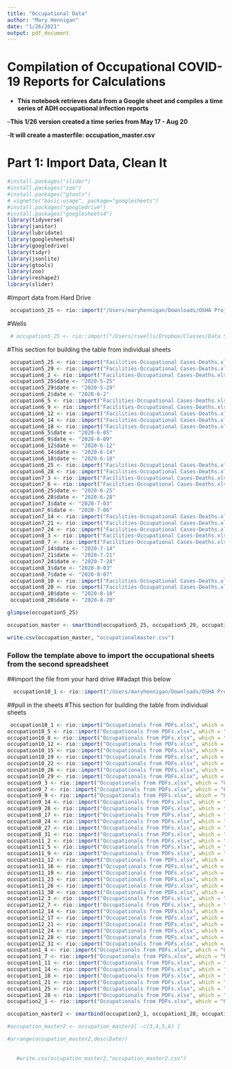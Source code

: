 ```yaml
---
title: "Occupational Data"
author: "Mary Hennigan" 
date: "1/26/2021"
output: pdf_document
---
```


# Compilation of Occupational COVID-19 Reports for Calculations

- **This notebook retrieves data from a Google sheet and compiles a time series of ADH occupational infection reports**

--**This 1/26 version created a time series from May 17 - Aug 20**

-**It will create a masterfile: occupation_master.csv**

# Part 1: Import Data, Clean It

```r
#install.packages("slider")
#install.packages("zoo")
#install.packages("gtools")
# vignette("basic-usage", package="googlesheets")
#install.packages("googledrive")
#install.packages("googlesheets4")
library(tidyverse)
library(janitor)
library(lubridate)
library(googlesheets4)
library(googledrive)
library(tidyr)
library(jsonlite)
library(gtools)
library(zoo)
library(reshape2)
library(slider)
```

#Import data from Hard Drive 
```r
 occupation5_25 <- rio::import("/Users/maryhennigan/Downloads/OSHA Project 2021/OccupationMaster.xlsx", which = "525 Occupational")
```

#Wells 
```r
 # occupation5_25 <- rio::import("/Users/rswells/Dropbox/Classes/Data Spring 2021/Facilities-Occupational Cases-Deaths.xlsx", which = "525 Occupational")


```


#This section for building the table from individual sheets
```r
 occupation5_25 <- rio::import("Facilities-Occupational Cases-Deaths.xlsx", which = "525 Occupational")
 occupation5_29 <- rio::import("Facilities-Occupational Cases-Deaths.xlsx", which = "529 Occupational")
 occupation6_2 <- rio::import("Facilities-Occupational Cases-Deaths.xlsx", which = "62 Occupational")
 occupation5_25$date <- "2020-5-25"
 occupation5_29$date <- "2020-5-29"
 occupation6_2$date <- "2020-6-2"
 occupation6_5 <- rio::import("Facilities-Occupational Cases-Deaths.xlsx", which = "65 Occupational")
 occupation6_9 <- rio::import("Facilities-Occupational Cases-Deaths.xlsx", which = "69 Occupational")
 occupation6_12 <- rio::import("Facilities-Occupational Cases-Deaths.xlsx", which = "612 Occupational")
 occupation6_14 <- rio::import("Facilities-Occupational Cases-Deaths.xlsx", which = "614 Occupational")
 occupation6_18 <- rio::import("Facilities-Occupational Cases-Deaths.xlsx", which = "618 Occupational")
 occupation6_5$date <- "2020-6-05"
 occupation6_9$date <- "2020-6-09"
 occupation6_12$date <- "2020-6-12"
 occupation6_14$date <- "2020-6-14"
 occupation6_18$date <- "2020-6-18"
 occupation6_25 <- rio::import("Facilities-Occupational Cases-Deaths.xlsx", which = "625 Occupational")
 occupation6_28 <- rio::import("Facilities-Occupational Cases-Deaths.xlsx", which = "628 Occupational")
 occupation7_3 <- rio::import("Facilities-Occupational Cases-Deaths.xlsx", which = "73 Occupational")
 occupation7_6 <- rio::import("Facilities-Occupational Cases-Deaths.xlsx", which = "76 Occupational")
 occupation6_25$date <- "2020-6-25"
 occupation6_28$date <- "2020-6-28"
 occupation7_3$date <- "2020-7-03"
 occupation7_6$date <- "2020-7-06"
 occupation7_14 <- rio::import("Facilities-Occupational Cases-Deaths.xlsx", which = "714 Occupational")
 occupation7_21 <- rio::import("Facilities-Occupational Cases-Deaths.xlsx", which = "721 Occupational")
 occupation7_24 <- rio::import("Facilities-Occupational Cases-Deaths.xlsx", which = "724 Occupational")
 occupation8_3 <- rio::import("Facilities-Occupational Cases-Deaths.xlsx", which = "83 Occupational")
 occupation8_7 <- rio::import("Facilities-Occupational Cases-Deaths.xlsx", which = "87 Occupational")
 occupation7_14$date <- "2020-7-14"
 occupation7_21$date <- "2020-7-21"
 occupation7_24$date <- "2020-7-24"
 occupation8_3$date <- "2020-8-03"
 occupation8_7$date <- "2020-8-07"
 occupation8_10 <- rio::import("Facilities-Occupational Cases-Deaths.xlsx", which = "810 Occupational")
 occupation8_20 <- rio::import("Facilities-Occupational Cases-Deaths.xlsx", which = "820 Occupational")
 occupation8_10$date <- "2020-8-10"
 occupation8_20$date <- "2020-8-20"
```


```r
glimpse(occupation5_25)
```

```r
occupation_master <- smartbind(occupation5_25, occupation5_29, occupation6_2, occupation6_12, occupation6_25, occupation6_28, occupation6_9, occupation7_14, occupation7_21, occupation7_24, occupation7_3, occupation7_6, occupation8_10, occupation8_20, occupation8_3, occupation8_7)

write.csv(occupation_master, "occupationalmaster.csv")

```


### Follow the template above to import the occupational sheets from the second spreadsheet
##import the file from your hard drive
##adapt this below
```r
  occupation10_1 <- rio::import("/Users/maryhennigan/Downloads/OSHA Project 2021/Occupationals from PDFs.xlsx", which = "Occupational 10-1")


```

##pull in the sheets
#This section for building the table from individual sheets
```r
 occupation10_1 <- rio::import("Occupationals from PDFs.xlsx", which = "Occupational 10-1")
occupation10_5 <- rio::import("Occupationals from PDFs.xlsx", which = "Occupational 10.5")
occupation10_8 <- rio::import("Occupationals from PDFs.xlsx", which = "Occupational 10.8")
occupation10_12 <- rio::import("Occupationals from PDFs.xlsx", which = "Occupational 10.12")
occupation10_15 <- rio::import("Occupationals from PDFs.xlsx", which = "Occupational 10.15")
occupation10_19 <- rio::import("Occupationals from PDFs.xlsx", which = "Occupational 10.19")
occupation10_22 <- rio::import("Occupationals from PDFs.xlsx", which = "Occupational 10.22")
occupation10_26 <- rio::import("Occupationals from PDFs.xlsx", which = "Occupational 10.26")
occupation10_29 <- rio::import("Occupationals from PDFs.xlsx", which = "Occupational 10.29")
occupation9_3 <- rio::import("Occupationals from PDFs.xlsx", which = "Occupational 9.3")
occupation9_7 <- rio::import("Occupationals from PDFs.xlsx", which = "Occupational 9.7")
occupation9_9 <- rio::import("Occupationals from PDFs.xlsx", which = "Occupational 9.9")
occupation9_14 <- rio::import("Occupationals from PDFs.xlsx", which = "Occupational 9.14")
occupation9_28 <- rio::import("Occupationals from PDFs.xlsx", which = "Occupational 9.28")
occupation8_17 <- rio::import("Occupationals from PDFs.xlsx", which = "Occupational 8.17")
occupation8_24 <- rio::import("Occupationals from PDFs.xlsx", which = "Occupational 8.24")
occupation8_27 <- rio::import("Occupationals from PDFs.xlsx", which = "Occupational 8.27")
occupation8_31 <- rio::import("Occupationals from PDFs.xlsx", which = "Occupational 8.31")
occupation11_2 <- rio::import("Occupationals from PDFs.xlsx", which = "Occupational 11.02")
occupation11_5 <- rio::import("Occupationals from PDFs.xlsx", which = "Occupational 11.05")
occupation11_9 <- rio::import("Occupationals from PDFs.xlsx", which = "Occupational 11.09")
occupation11_12 <- rio::import("Occupationals from PDFs.xlsx", which = "Occupational 11.12")
occupation11_16 <- rio::import("Occupationals from PDFs.xlsx", which = "Occupational 11.16")
occupation11_19 <- rio::import("Occupationals from PDFs.xlsx", which = "Occupational 11.19")
occupation11_23 <- rio::import("Occupationals from PDFs.xlsx", which = "Occupational 11.23")
occupation11_26 <- rio::import("Occupationals from PDFs.xlsx", which = "Occupational 11.26")
occupation11_30 <- rio::import("Occupationals from PDFs.xlsx", which = "Occupational 11.30")
occupation12_3 <- rio::import("Occupationals from PDFs.xlsx", which = "Occupational 12.3")
occupation12_7 <- rio::import("Occupationals from PDFs.xlsx", which = "Occupational 12.7")
occupation12_14 <- rio::import("Occupationals from PDFs.xlsx", which = "Occupational 12.14")
occupation12_17 <- rio::import("Occupationals from PDFs.xlsx", which = "Occupational 12.17")
occupation12_21 <- rio::import("Occupationals from PDFs.xlsx", which = "Occupational 12.21")
occupation12_24 <- rio::import("Occupationals from PDFs.xlsx", which = "Occupational 12.24")
occupation12_28 <- rio::import("Occupationals from PDFs.xlsx", which = "Occupational 12.28")
occupation12_31 <- rio::import("Occupationals from PDFs.xlsx", which = "Occupational 12.31")
occupation1_4 <- rio::import("Occupationals from PDFs.xlsx", which = "Occupational 1.04")
occupation1_7 <- rio::import("Occupationals from PDFs.xlsx", which = "Occupational 1.07")
occupation1_11 <- rio::import("Occupationals from PDFs.xlsx", which = "Occupational 1.11")
occupation1_14 <- rio::import("Occupationals from PDFs.xlsx", which = "Occupational 1.14")
occupation1_18 <- rio::import("Occupationals from PDFs.xlsx", which = "Occupational 1.18")
occupation1_21 <- rio::import("Occupationals from PDFs.xlsx", which = "Occupational 1.21")
occupation1_25 <- rio::import("Occupationals from PDFs.xlsx", which = "Occupational 1.25")
occupation1_28 <- rio::import("Occupationals from PDFs.xlsx", which = "Occupational 1.28")
occupation2_1 <- rio::import("Occupationals from PDFs.xlsx", which = "Occupational 2.01")

```



```r
occupation_master2 <- smartbind(occupation2_1, occupation1_28, occupation1_25, occupation1_11, occupation1_7, occupation1_4, occupation12_31, occupation12_28, occupation12_3, occupation12_24, occupation12_21, occupation12_17, occupation12_14, occupation11_9, occupation11_5, occupation11_30, occupation11_26, occupation11_23, occupation11_2, occupation11_19, occupation11_16, occupation11_12, occupation10_8, occupation10_5, occupation10_29, occupation10_22, occupation10_19, occupation10_26, occupation10_15, occupation10_12, occupation10_1, occupation12_7, occupation8_17, occupation8_24, occupation8_27, occupation8_31, occupation9_14, occupation9_28,occupation9_3, occupation9_7, occupation9_9, occupation1_21, occupation1_18, occupation1_14)

#occupation_master2 <- occupation_master2[ -c(3,4,5,6) ]

#arrange(occupation_master2,desc(Date))
   
   
   #write.csv(occupation_master2,"occupation_master2.csv")



```

